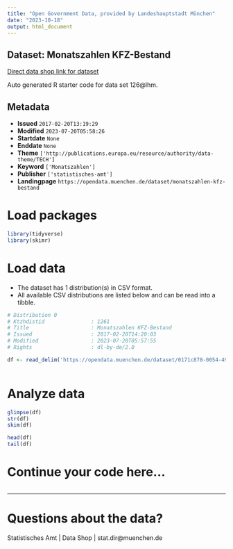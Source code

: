 ```yaml
---
title: "Open Government Data, provided by Landeshauptstadt München"
date: "2023-10-18"
output: html_document
---
```


## Dataset: Monatszahlen KFZ-Bestand

[Direct data shop link for dataset](https://opendata.muenchen.de/dataset/monatszahlen-kfz-bestand)

Auto generated R starter code for data set 126@lhm.

## Metadata

- **Issued** `2017-02-20T13:19:29`
- **Modified** `2023-07-20T05:58:26`
- **Startdate** `None`
- **Enddate** `None`
- **Theme** `['http://publications.europa.eu/resource/authority/data-theme/TECH']`
- **Keyword** `['Monatszahlen']`
- **Publisher** `['statistisches-amt']`
- **Landingpage** `https://opendata.muenchen.de/dataset/monatszahlen-kfz-bestand`


# Load packages

```r

library(tidyverse)
library(skimr)

```

# Load data

-   The dataset has 1 distribution(s) in CSV format.
-   All available CSV distributions are listed below and can be read into a tibble.

```r

# Distribution 0
# Ktzhdistid               : 1261
# Title                    : Monatszahlen KFZ-Bestand
# Issued                   : 2017-02-20T14:20:03
# Modified                 : 2023-07-20T05:57:55
# Rights                   : dl-by-de/2.0

df <- read_delim('https://opendata.muenchen.de/dataset/0171c878-0054-495d-b4f8-1947f46dc74a/resource/b21b2744-b54e-4f11-825e-619431fee648/download/monatszahlen2307_kfz-bestand_10_07_23_nosum.csv')



```

# Analyze data

```r

glimpse(df)
str(df)
skim(df)

head(df)
tail(df)

```

# Continue your code here...

```r

```

------------------------------------------------------------------------

# Questions about the data?

Statistisches Amt | Data Shop | stat.dir@muenchen.de
